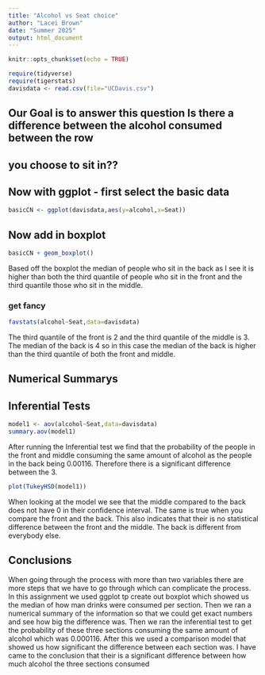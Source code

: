```yaml
---
title: "Alcohol vs Seat choice"
author: "Lacei Brown"
date: "Summer 2025"
output: html_document
---
```


```r
knitr::opts_chunk$set(echo = TRUE)
```

```r
require(tidyverse)
require(tigerstats)
davisdata <- read.csv(file="UCDavis.csv")
```
## Our Goal is to answer this question Is there a difference between the alcohol consumed between the row
## you choose to sit in??

## Now with ggplot - first select the basic data

```r
basicCN <- ggplot(davisdata,aes(y=alcohol,x=Seat))
```
## Now add in boxplot

```r
basicCN + geom_boxplot()
```

Based off the boxplot the median of people who sit in the back as I see it is higher than both the third quantile of people who sit in the front and the third quantile those who sit in the middle.  
  
### get fancy  

```r
favstats(alcohol~Seat,data=davisdata)
```

The third quantile of the front is 2 and the third quantile of the middle is 3. The median of the back is 4 so in this case the median of the back is higher than the third quantile of both the front and middle.

## Numerical Summarys 
## Inferential Tests
```r
model1 <- aov(alcohol~Seat,data=davisdata)
summary.aov(model1)
```

After running the Inferential test we find that the probability of the people in the front and middle consuming the same amount of alcohol as the people in the back being 0.00116. Therefore there is a significant difference between the 3.

```r
plot(TukeyHSD(model1))
```

When looking at the model we see that the middle compared to the back does not have 0 in their confidence interval. The same is true when you compare the front and the back. This also indicates that their is no statistical difference between the front and the middle. The back is different from everybody else.

## Conclusions

When going through the process with more than two variables there are more steps that we have to go through which can complicate the process. In this assignment we used ggplot tp create out boxplot which showed us the median of how man drinks were consumed per section. Then we ran a numerical summary of the information so that we could get exact numbers and see how big the difference was. Then we ran the inferential test to get the probability of these three sections consuming the same amount of alcohol which was 0.000116. After this we used a comparison model that showed us how significant the difference between each section was. I have came to the conclusion that their is a significant difference between how much alcohol the three sections consumed 
